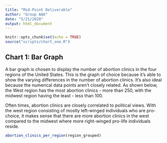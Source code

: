```yaml
---
title: "Mid-Point Deliverable"
author: "Group AA6"
date: "5/21/2020"
output: html_document
---
```


```r
knitr::opts_chunk$set(echo = TRUE)
source("scripts/chart_one.R")
```

## Chart 1: Bar Graph
A bar graph is chosen to display the number of abortion clinics in the four regions of the United States. This is the graph of choice because it’s able to show the varying differences in the number of abortion clinics. It’s also ideal because the numerical data points aren’t closely related. As shown below, the West region has the most abortion clinics - more than 250, with the midwest region having the least - less than 100. 

Often times, abortion clinics are closely correlated to political views. With the west region consisting of mostly left-winged individuals who are pro-choice, it makes sense that there are more abortion clinics in the west compared to the midwest where more right-winged pro-life individuals reside.

``` r
abortion_clinics_per_region(region_grouped)
```

